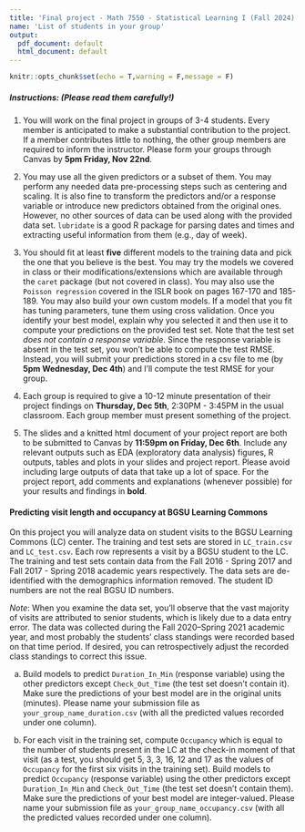 ```yaml
---
title: 'Final project - Math 7550 - Statistical Learning I (Fall 2024)'
name: 'List of students in your group'
output:
  pdf_document: default
  html_document: default
---
```

  
```r
knitr::opts_chunk$set(echo = T,warning = F,message = F)
```

##### __Instructions:__ (Please read them carefully!)

(1) You will work on the final project in groups of 3-4 students. Every member is anticipated to make a substantial contribution to the project. If a member contributes little to nothing, the other group members are required to inform the instructor. Please form your groups through Canvas by __5pm Friday, Nov 22nd__. 

(2) You may use all the given predictors or a subset of them. You may perform any needed data pre-processing steps such as centering and scaling. It is also fine to transform the predictors and/or a response variable or introduce new predictors obtained from the original ones. However, no other sources of data can be used along with the provided data set. `lubridate` is a good R package for parsing dates and times and extracting useful information from them (e.g., day of week). 

(3) You should fit at least __five__ different models to the training data and pick the one that you believe is the best. You may try the models we covered in class or their modifications/extensions which are available through the `caret` package (but not covered in class). You may also use the `Poisson regression` covered in the ISLR book on pages 167-170 and 185-189. You may also build your own custom models. If a model that you fit has tuning parameters, tune them using cross validation. Once you identify your best model, explain why you selected it and then use it to compute your predictions on the provided test set. Note that the test set _does not contain a response variable_. Since the response variable is absent in the test set, you won't be able to compute the test RMSE. Instead, you will submit your predictions stored in a csv file to me (by __5pm Wednesday, Dec 4th__) and I'll compute the test RMSE for your group. 

(3) Each group is required to give a 10-12 minute presentation of their project findings on __Thursday, Dec 5th__, 2:30PM - 3:45PM in the usual classroom. Each group member must present something of the project. 

(4) The slides and a knitted html document of your project report are both to be submitted to Canvas by __11:59pm on Friday, Dec 6th__. Include any relevant outputs such as EDA (exploratory data analysis) figures, R outputs, tables and plots in your slides and project report. Please avoid including large outputs of data that take up a lot of space. For the project report, add comments and explanations (whenever possible) for your results and findings in **bold**.

#### __Predicting visit length and occupancy at BGSU Learning Commons__

On this project you will analyze data on student visits to the BGSU Learning Commons (LC) center. The training and test sets are stored in `LC_train.csv` and `LC_test.csv`. Each row represents a visit by a BGSU student to the LC. The training and test sets contain data from the Fall 2016 - Spring 2017 and Fall 2017 - Spring 2018 academic years respectively. The data sets are de-identified with the demographics information removed. The student ID numbers are not the real BGSU ID numbers. 

_Note_: When you examine the data set, you'll observe that the vast majority of visits are attributed to senior students, which is likely due to a data entry error. The data was collected during the Fall 2020–Spring 2021 academic year, and most probably the students' class standings were recorded based on that time period. If desired, you can retrospectively adjust the recorded class standings to correct this issue.

(a) Build models to predict `Duration_In_Min` (response variable) using the other predictors except `Check_Out_Time` (the test set doesn't contain it). Make sure the predictions of your best model are in the original units (minutes). Please name your submission file as `your_group_name_duration.csv` (with all the predicted values recorded under one column).

(b) For each visit in the training set, compute `Occupancy` which is equal to the number of students present in the LC at the check-in moment of  that visit (as a test, you should get 5, 3, 3, 16, 12 and 17 as the values of `Occupancy` for the first six visits in the training set). Build models to predict `Occupancy` (response variable) using the other predictors except `Duration_In_Min` and `Check_Out_Time` (the test set doesn't contain them). Make sure the predictions of your best model are integer-valued. Please name your submission file as `your_group_name_occupancy.csv` (with all the predicted values recorded under one column).

